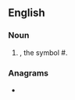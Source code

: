 ==English==

===Noun===
{{en-noun}}

# {{lb|en|rare}} {{alternative form of|en|octothorpe|nodot=1}}, the symbol #.

===Anagrams===
* {{anagrams|en|a=chnooortt|nototroch}}